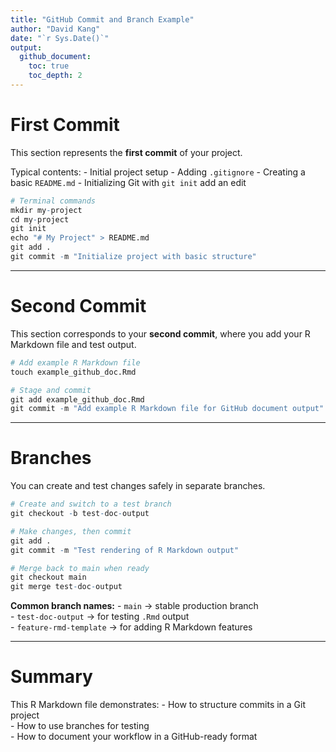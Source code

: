 ```yaml
---
title: "GitHub Commit and Branch Example"
author: "David Kang"
date: "`r Sys.Date()`"
output: 
  github_document:
    toc: true
    toc_depth: 2
---
```


# First Commit

This section represents the **first commit** of your project.

Typical contents:
- Initial project setup
- Adding `.gitignore`
- Creating a basic `README.md`
- Initializing Git with `git init`
add an edit


```r
# Terminal commands
mkdir my-project
cd my-project
git init
echo "# My Project" > README.md
git add .
git commit -m "Initialize project with basic structure"
```

---

# Second Commit

This section corresponds to your **second commit**, where you add your R Markdown file and test output.

```r
# Add example R Markdown file
touch example_github_doc.Rmd

# Stage and commit
git add example_github_doc.Rmd
git commit -m "Add example R Markdown file for GitHub document output"
```

---

# Branches

You can create and test changes safely in separate branches.

```r
# Create and switch to a test branch
git checkout -b test-doc-output

# Make changes, then commit
git add .
git commit -m "Test rendering of R Markdown output"

# Merge back to main when ready
git checkout main
git merge test-doc-output
```

**Common branch names:**
- `main` → stable production branch  
- `test-doc-output` → for testing `.Rmd` output  
- `feature-rmd-template` → for adding R Markdown features  

---

# Summary

This R Markdown file demonstrates:
- How to structure commits in a Git project  
- How to use branches for testing  
- How to document your workflow in a GitHub-ready format
